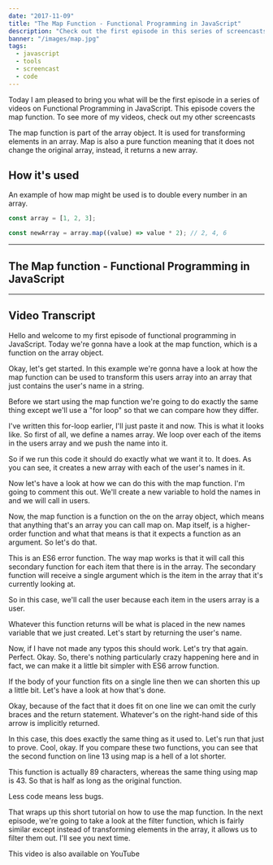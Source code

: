 ```yaml
---
date: "2017-11-09"
title: "The Map Function - Functional Programming in JavaScript"
description: "Check out the first episode in this series of screencasts on functional programming in JavaScript. In this episode, we'll look at the Map function."
banner: "/images/map.jpg"
tags:
  - javascript
  - tools
  - screencast
  - code
---
```


Today I am pleased to bring you what will be the first episode in a series of videos on Functional Programming in JavaScript. This episode covers the map function. To see more of my videos, check out my other screencasts

The map function is part of the array object. It is used for transforming elements in an array. Map is also a pure function meaning that it does not change the original array, instead, it returns a new array.

## How it's used

An example of how map might be used is to double every number in an array.

```javascript
const array = [1, 2, 3];

const newArray = array.map((value) => value * 2); // 2, 4, 6
```

---

## The Map function - Functional Programming in JavaScript

<Youtube
  code="gazsGHcj7AE"
  title="The Map function - Functional Programming in JavaScript"
/>

---

## Video Transcript

Hello and welcome to my first episode of functional programming in JavaScript. Today we're gonna have a look at the map function, which is a function on the array object.

Okay, let's get started. In this example we're gonna have a look at how the map function can be used to transform this users array into an array that just contains the user's name in a string.

Before we start using the map function we're going to do exactly the same thing except we'll use a "for loop" so that we can compare how they differ.

I've written this for-loop earlier, I'll just paste it and now. This is what it looks like. So first of all, we define a names array. We loop over each of the items in the users array and we push the name into it.

So if we run this code it should do exactly what we want it to. It does. As you can see, it creates a new array with each of the user's names in it.

Now let's have a look at how we can do this with the map function. I'm going to comment this out. We'll create a new variable to hold the names in and we will call in users.

Now, the map function is a function on the on the array object, which means that anything that's an array you can call map on. Map itself, is a higher-order function and what that means is that it expects a function as an argument. So let's do that.

This is an ES6 error function. The way map works is that it will call this secondary function for each item that there is in the array. The secondary function will receive a single argument which is the item in the array that it's currently looking at.

So in this case, we'll call the user because each item in the users array is a user.

Whatever this function returns will be what is placed in the new names variable that we just created. Let's start by returning the user's name.

Now, if I have not made any typos this should work. Let's try that again. Perfect. Okay. So, there's nothing particularly crazy happening here and in fact, we can make it a little bit simpler with ES6 arrow function.

If the body of your function fits on a single line then we can shorten this up a little bit. Let's have a look at how that's done.

Okay, because of the fact that it does fit on one line we can omit the curly braces and the return statement. Whatever's on the right-hand side of this arrow is implicitly returned.

In this case, this does exactly the same thing as it used to. Let's run that just to prove. Cool, okay. If you compare these two functions, you can see that the second function on line 13 using map is a hell of a lot shorter.

This function is actually 89 characters, whereas the same thing using map is 43. So that is half as long as the original function.

Less code means less bugs.

That wraps up this short tutorial on how to use the map function. In the next episode, we're going to take a look at the filter function, which is fairly similar except instead of transforming elements in the array, it allows us to filter them out. I'll see you next time.

This video is also available on YouTube
